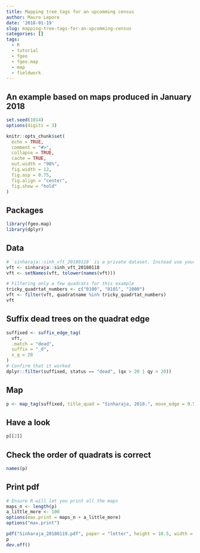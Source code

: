 ```yaml
---
title: Mapping tree tags for an upcomming census
author: Mauro Lepore
date: '2018-01-19'
slug: mapping-tree-tags-for-an-upcomming-census
categories: []
tags:
  - R
  - tutorial
  - fgeo
  - fgeo.map
  - map
  - fieldwork
---
```


## An example based on maps produced in January 2018

```r
set.seed(1014)
options(digits = 3)

knitr::opts_chunk$set(
  echo = TRUE,
  comment = "#>",
  collapse = TRUE,
  cache = TRUE,
  out.width = "98%", 
  fig.width = 12, 
  fig.asp = 0.75,
  fig.align = "center",
  fig.show = "hold"
)
```

## Packages

```r
library(fgeo.map)
library(dplyr)
```

## Data

```r
# `sinharaja::sinh_vft_20180118` is a private dataset. Instead use your data.
vft <- sinharaja::sinh_vft_20180118
vft <- setNames(vft, tolower(names(vft)))

# Filtering only a few quadrats for this example
tricky_quadrtat_numbers <- c("0100", "0101", "1000")
vft <- filter(vft, quadratname %in% tricky_quadrtat_numbers)
vft
```

## Suffix dead trees on the quadrat edge

```r
suffixed <- suffix_edge_tag(
  vft,
  .match = "dead",
  suffix = "_d",
  x_q = 20
)
# Confirm that it worked
dplyr::filter(suffixed, status == "dead", (qx > 20 | qy > 20))
```

## Map

```r
p <- map_tag(suffixed, title_quad = "Sinharaja, 2018.", move_edge = 0.5)
```

## Have a look

```r
p[[2]]
```


## Check the order of quadrats is correct

```r
names(p)
```

## Print pdf

```r
# Ensure R will let you print all the maps
maps_n <- length(p)
a_little_more <- 100
options(max.print = maps_n + a_little_more)
options("max.print")
```

```r
pdf("Sinharaja_20180119.pdf", paper = "letter", height = 10.5, width = 8)
p
dev.off()
```

